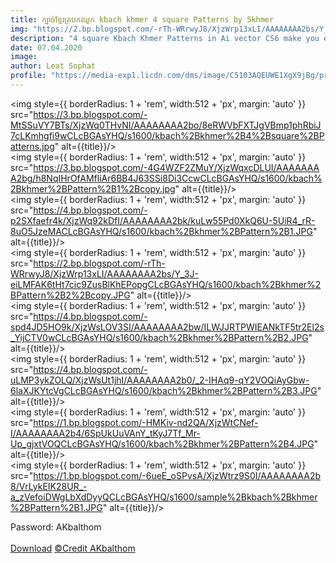 ```yaml
---
title: ក្បាច់ខ្មែរ​ត្របកឈូក kbach khmer 4 square Patterns by 5khmer
img: "https://2.bp.blogspot.com/-rTh-WRrwyJ8/XjzWrp13xLI/AAAAAAAA2bs/Y_3J-eiLMFAK6tHt7cic9ZusBlKhEPopgCLcBGAsYHQ/s1600/kbach%2Bkhmer%2BPattern%2B2%2Bcopy.JPG"
description: "4 square Kbach Khmer Patterns in Ai vector CS6 make you easy to edit, change stroke, fill color and custom your own style. It will look so cool if you know how to create as a background pattern in Photoshop or Illustrator. I hope you will enjoy doing your work."
date: 07.04.2020
image: 
author: Leat Sophat
profile: "https://media-exp1.licdn.com/dms/image/C5103AQEUWE1XgX9jBg/profile-displayphoto-shrink_200_200/0/1584979740813?e=1653523200&v=beta&t=8zDA1D4XOfriqkEuu6LY6_q5wFKcdql1aC3Ik35hNMQ"
---
```



<img 
    style={{ borderRadius: 1 + 'rem', width:512 + 'px', margin: 'auto' }} 
    src="https://3.bp.blogspot.com/-MtSSuVY7BTs/XjzWq0THvNI/AAAAAAAA2bo/8eRWVbFXTJgVBmp1phRbiJ7cLKmhgfi9wCLcBGAsYHQ/s1600/kbach%2Bkhmer%2B4%2Bsquare%2BPatterns.jpg" alt={{title}}/> 
<br/>
<img 
    style={{ borderRadius: 1 + 'rem', width:512 + 'px', margin: 'auto' }} 
    src="https://3.bp.blogspot.com/-4G4WZF2ZMuY/XjzWqxcDLUI/AAAAAAAA2bg/h8NqIHrOfAMfliAr6BB4J63SSi8Di3CcwCLcBGAsYHQ/s1600/kbach%2Bkhmer%2BPattern%2B1%2Bcopy.jpg" alt={{title}}/> 
<br/>
<img 
    style={{ borderRadius: 1 + 'rem', width:512 + 'px', margin: 'auto' }} 
    src="https://4.bp.blogspot.com/-p2SXfaefr4k/XjzWq92kDfI/AAAAAAAA2bk/kuLw55Pd0XkQ6U-5UiR4_rR-8uO5JzeMACLcBGAsYHQ/s1600/kbach%2Bkhmer%2BPattern%2B1.JPG" alt={{title}}/> 
<br/>
<img 
    style={{ borderRadius: 1 + 'rem', width:512 + 'px', margin: 'auto' }} 
    src="https://2.bp.blogspot.com/-rTh-WRrwyJ8/XjzWrp13xLI/AAAAAAAA2bs/Y_3J-eiLMFAK6tHt7cic9ZusBlKhEPopgCLcBGAsYHQ/s1600/kbach%2Bkhmer%2BPattern%2B2%2Bcopy.JPG" alt={{title}}/> 
<br/>
<img 
    style={{ borderRadius: 1 + 'rem', width:512 + 'px', margin: 'auto' }} 
    src="https://4.bp.blogspot.com/-spd4JD5HO9k/XjzWsLOV3SI/AAAAAAAA2bw/ILWJJRTPWIEANkTF5tr2El2s_YijCTV0wCLcBGAsYHQ/s1600/kbach%2Bkhmer%2BPattern%2B2.JPG" alt={{title}}/> 
<br/>
<img 
    style={{ borderRadius: 1 + 'rem', width:512 + 'px', margin: 'auto' }} 
    src="https://4.bp.blogspot.com/-uLMP3ykZOLQ/XjzWsUt1jhI/AAAAAAAA2b0/_2-IHAq9-qY2VOQiAyGbw-6laXJKYtcVgCLcBGAsYHQ/s1600/kbach%2Bkhmer%2BPattern%2B3.JPG" alt={{title}}/> 
<br/>
<img 
    style={{ borderRadius: 1 + 'rem', width:512 + 'px', margin: 'auto' }} 
    src="https://1.bp.blogspot.com/-HMKiv-nd2QA/XjzWtCNef-I/AAAAAAAA2b4/6SpUkUuVAnY_tKyJ7Tf_Mr-Up_gjxtVOQCLcBGAsYHQ/s1600/kbach%2Bkhmer%2BPattern%2B4.JPG" alt={{title}}/> 
<br/>
<img 
    style={{ borderRadius: 1 + 'rem', width:512 + 'px', margin: 'auto' }} 
    src="https://1.bp.blogspot.com/-6ueE_oSPvsA/XjzWtrz9S0I/AAAAAAAA2b8/VrLykEIK28UR_-a_zVefoiDWgLbXdDyyQCLcBGAsYHQ/s1600/sample%2Bkbach%2Bkhmer%2BPattern%2B1.JPG" alt={{title}}/> 
<br/>



<div style={{ display: 'flex',justifyContent: 'center', width:100 + '%' , gap: '10px',  }}>
    Password: AKbalthom
</div>
<br/>

<div style={{ display: 'flex',justifyContent: 'center', width:100 + '%' , gap: '10px',  }}>
    <a href="https://drive.google.com/uc?export=download&id=1AIq-AMvyFYBDKPaJxdeWpAokFbjZdrlX" target="_blank" style={{ backgroundColor: 'white', color: '#000' , borderRadius: 5 + 'px', padding: '5px 15px', boxShadow: '0 8px 5px rgb(0 0 0 / 0.08)' }}>Download</a>
    <a href="https://akbalthom.blogspot.com/2020/02/kbach-khmer-4-square-patterns-by-5khmer.html" target="_blank" style={{ backgroundColor: 'white', color: '#000' , borderRadius: 5 + 'px', padding: '5px 15px', boxShadow: '0 8px 5px rgb(0 0 0 / 0.08)' }}>©Credit AKbalthom</a>
</div>
